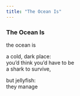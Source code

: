 ```yaml
---
title: "The Ocean Is"
---
```


### The Ocean Is

the ocean is<br>

a cold, dark place:<br>
you'd think you'd have to be<br>
a shark to survive,<br>

but jellyfish:<br>
they manage<br>

<br>

